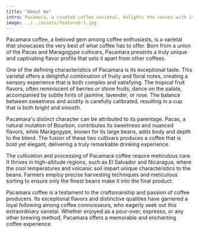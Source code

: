 ```yaml
---
title: "About me"
intro: Pacamara, a coveted coffee varietal, delights the senses with its exceptional flavor profile.
image: ../../assets/featured-3.jpg
---
```


Pacamara coffee, a beloved gem among coffee enthusiasts, is a varietal that showcases the very best of what coffee has to offer. Born from a union of the Pacas and Maragogype cultivars, Pacamara presents a truly unique and captivating flavor profile that sets it apart from other coffees.

One of the defining characteristics of Pacamara is its exceptional taste. This varietal offers a delightful combination of fruity and floral notes, creating a sensory experience that is both complex and satisfying. The tropical fruit flavors, often reminiscent of berries or stone fruits, dance on the palate, accompanied by subtle hints of jasmine, lavender, or rose. The balance between sweetness and acidity is carefully calibrated, resulting in a cup that is both bright and smooth.

Pacamara's distinct character can be attributed to its parentage. Pacas, a natural mutation of Bourbon, contributes its sweetness and nuanced flavors, while Maragogype, known for its large beans, adds body and depth to the blend. The fusion of these two cultivars produces a coffee that is bold yet elegant, delivering a truly remarkable drinking experience.

The cultivation and processing of Pacamara coffee require meticulous care. It thrives in high-altitude regions, such as El Salvador and Nicaragua, where the cool temperatures and volcanic soil impart unique characteristics to the beans. Farmers employ precise harvesting techniques and meticulous sorting to ensure only the finest beans make it into the final product.

Pacamara coffee is a testament to the craftsmanship and passion of coffee producers. Its exceptional flavors and distinctive qualities have garnered a loyal following among coffee connoisseurs, who eagerly seek out this extraordinary varietal. Whether enjoyed as a pour-over, espresso, or any other brewing method, Pacamara offers a memorable and enchanting coffee experience.
